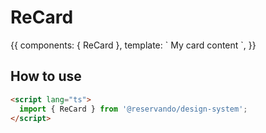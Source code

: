 
<Meta title="Components/Card" component={ReCard} />

# ReCard

<Canvas>
  <Story name="basic">
    {{
      components: { ReCard },
      template: `
        <ReCard>
          My card content
        </ReCard>
      `,
    }}
  </Story>
</Canvas>

<Description of={ReCard} />

## How to use

```html
<script lang="ts">
  import { ReCard } from '@reservando/design-system';
</script>
```

<ArgsTable of={ReCard} />
